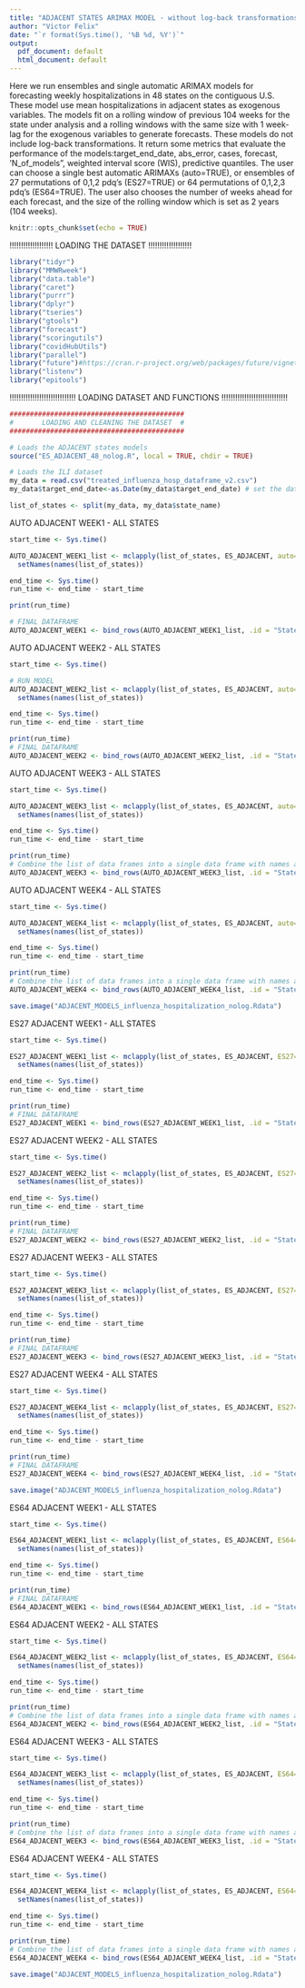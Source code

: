 ```yaml
---
title: "ADJACENT STATES ARIMAX MODEL - without log-back transformations"
author: "Victor Felix"
date: "`r format(Sys.time(), '%B %d, %Y')`"
output:
  pdf_document: default
  html_document: default
---
```


Here we run ensembles and single automatic ARIMAX models for forecasting weekly hospitalizations in 48 states on the contiguous U.S. These model use mean hospitalizations in adjacent states as exogenous variables. The models fit on a rolling window of previous 104 weeks for the state under analysis and a rolling windows with the same size with 1 week-lag for the exogenous variables to generate forecasts. These models do not include log-back transformations. It return some metrics that evaluate the performance of the models:target_end_date, abs_error, cases, forecast, 'N_of_models", weighted interval score (WIS), predictive quantiles. The user can choose a  single best automatic ARIMAXs (auto=TRUE), or ensembles of 27 permutations of 0,1,2 pdq's (ES27=TRUE) or 64 permutations of 0,1,2,3 pdq's (ES64=TRUE). The user also chooses the number of weeks ahead for each forecast, and the size of the rolling window which is set as 2 years (104 weeks).

```r
knitr::opts_chunk$set(echo = TRUE)
```
!!!!!!!!!!!!!!!!!!!
LOADING THE DATASET
!!!!!!!!!!!!!!!!!!!
```r
library("tidyr")
library("MMWRweek")
library("data.table")
library("caret")
library("purrr")
library("dplyr")
library("tseries")
library("gtools")
library("forecast")
library("scoringutils")
library("covidHubUtils")
library("parallel")
library("future")#https://cran.r-project.org/web/packages/future/vignettes/future-4-issues.html
library("listenv")
library("epitools")
```
!!!!!!!!!!!!!!!!!!!!!!!!!!!!!
LOADING DATASET AND FUNCTIONS 
!!!!!!!!!!!!!!!!!!!!!!!!!!!!!

```r
###########################################
#       LOADING AND CLEANING THE DATASET  #        
###########################################

# Loads the ADJACENT states models
source("ES_ADJACENT_48_nolog.R", local = TRUE, chdir = TRUE)

# Loads the ILI dataset
my_data = read.csv("treated_influenza_hosp_dataframe_v2.csv")
my_data$target_end_date<-as.Date(my_data$target_end_date) # set the dates as dates

list_of_states <- split(my_data, my_data$state_name)
```

AUTO ADJACENT WEEK1 - ALL STATES

```r

start_time <- Sys.time()

AUTO_ADJACENT_WEEK1_list <- mclapply(list_of_states, ES_ADJACENT, auto=TRUE, n_weeks_ahead=1,list_of_states=list_of_states,week_lag=1, mc.cores=2)%>%
  setNames(names(list_of_states))

end_time <- Sys.time()
run_time <- end_time - start_time

print(run_time)

# FINAL DATAFRAME
AUTO_ADJACENT_WEEK1 <- bind_rows(AUTO_ADJACENT_WEEK1_list, .id = "State")

```

AUTO ADJACENT WEEK2 - ALL STATES

```r
start_time <- Sys.time()

# RUN MODEL 
AUTO_ADJACENT_WEEK2_list <- mclapply(list_of_states, ES_ADJACENT, auto=TRUE, n_weeks_ahead=2,list_of_states=list_of_states,week_lag=1, mc.cores=2)%>%
  setNames(names(list_of_states))

end_time <- Sys.time()
run_time <- end_time - start_time

print(run_time)
# FINAL DATAFRAME
AUTO_ADJACENT_WEEK2 <- bind_rows(AUTO_ADJACENT_WEEK2_list, .id = "State")
```

AUTO ADJACENT WEEK3 - ALL STATES

```r
start_time <- Sys.time()

AUTO_ADJACENT_WEEK3_list <- mclapply(list_of_states, ES_ADJACENT, auto=TRUE, n_weeks_ahead=3,list_of_states=list_of_states,week_lag=1, mc.cores=2)%>%
  setNames(names(list_of_states))

end_time <- Sys.time()
run_time <- end_time - start_time

print(run_time)
# Combine the list of data frames into a single data frame with names as a column
AUTO_ADJACENT_WEEK3 <- bind_rows(AUTO_ADJACENT_WEEK3_list, .id = "State")
```

AUTO ADJACENT WEEK4 - ALL STATES

```r
start_time <- Sys.time()

AUTO_ADJACENT_WEEK4_list <- mclapply(list_of_states, ES_ADJACENT, auto=TRUE, n_weeks_ahead=4,list_of_states=list_of_states,week_lag=1, mc.cores=2)%>%
  setNames(names(list_of_states))

end_time <- Sys.time()
run_time <- end_time - start_time

print(run_time)
# Combine the list of data frames into a single data frame with names as a column
AUTO_ADJACENT_WEEK4 <- bind_rows(AUTO_ADJACENT_WEEK4_list, .id = "State")
```

```r
save.image("ADJACENT_MODELS_influenza_hospitalization_nolog.Rdata")
```

ES27 ADJACENT WEEK1 - ALL STATES

```r
start_time <- Sys.time()

ES27_ADJACENT_WEEK1_list <- mclapply(list_of_states, ES_ADJACENT, ES27=TRUE, n_weeks_ahead=1,list_of_states=list_of_states,week_lag=1, mc.cores=2)%>%
  setNames(names(list_of_states))

end_time <- Sys.time()
run_time <- end_time - start_time

print(run_time)
# FINAL DATAFRAME
ES27_ADJACENT_WEEK1 <- bind_rows(ES27_ADJACENT_WEEK1_list, .id = "State")
```

ES27 ADJACENT WEEK2 - ALL STATES

```r
start_time <- Sys.time()

ES27_ADJACENT_WEEK2_list <- mclapply(list_of_states, ES_ADJACENT, ES27=TRUE, n_weeks_ahead=2,list_of_states=list_of_states,week_lag=1, mc.cores=2)%>%
  setNames(names(list_of_states))

end_time <- Sys.time()
run_time <- end_time - start_time

print(run_time)
# FINAL DATAFRAME
ES27_ADJACENT_WEEK2 <- bind_rows(ES27_ADJACENT_WEEK2_list, .id = "State")
```

ES27 ADJACENT WEEK3 - ALL STATES

```r
start_time <- Sys.time()

ES27_ADJACENT_WEEK3_list <- mclapply(list_of_states, ES_ADJACENT, ES27=TRUE, n_weeks_ahead=3,list_of_states=list_of_states,week_lag=1, mc.cores=2)%>%
  setNames(names(list_of_states))

end_time <- Sys.time()
run_time <- end_time - start_time

print(run_time)
# FINAL DATAFRAME
ES27_ADJACENT_WEEK3 <- bind_rows(ES27_ADJACENT_WEEK3_list, .id = "State")
```

ES27 ADJACENT WEEK4 - ALL STATES

```r
start_time <- Sys.time()

ES27_ADJACENT_WEEK4_list <- mclapply(list_of_states, ES_ADJACENT, ES27=TRUE, n_weeks_ahead=4,list_of_states=list_of_states,week_lag=1, mc.cores=2)%>%
  setNames(names(list_of_states))

end_time <- Sys.time()
run_time <- end_time - start_time

print(run_time)
# FINAL DATAFRAME
ES27_ADJACENT_WEEK4 <- bind_rows(ES27_ADJACENT_WEEK4_list, .id = "State")
```

```r
save.image("ADJACENT_MODELS_influenza_hospitalization_nolog.Rdata")
```

ES64 ADJACENT WEEK1 - ALL STATES

```r
start_time <- Sys.time()

ES64_ADJACENT_WEEK1_list <- mclapply(list_of_states, ES_ADJACENT, ES64=TRUE, n_weeks_ahead=1,list_of_states=list_of_states, mc.cores=2,week_lag=1)%>%
  setNames(names(list_of_states))

end_time <- Sys.time()
run_time <- end_time - start_time

print(run_time)
# FINAL DATAFRAME
ES64_ADJACENT_WEEK1 <- bind_rows(ES64_ADJACENT_WEEK1_list, .id = "State")
```

ES64 ADJACENT WEEK2 - ALL STATES

```r
start_time <- Sys.time()

ES64_ADJACENT_WEEK2_list <- mclapply(list_of_states, ES_ADJACENT, ES64=TRUE, n_weeks_ahead=2,list_of_states=list_of_states, mc.cores=2,week_lag=1)%>%
  setNames(names(list_of_states))

end_time <- Sys.time()
run_time <- end_time - start_time

print(run_time)
# Combine the list of data frames into a single data frame with names as a column
ES64_ADJACENT_WEEK2 <- bind_rows(ES64_ADJACENT_WEEK2_list, .id = "State")

```

ES64 ADJACENT WEEK3 - ALL STATES

```r
start_time <- Sys.time()

ES64_ADJACENT_WEEK3_list <- mclapply(list_of_states, ES_ADJACENT, ES64=TRUE, n_weeks_ahead=3,list_of_states=list_of_states, mc.cores=2,week_lag=1)%>%
  setNames(names(list_of_states))

end_time <- Sys.time()
run_time <- end_time - start_time

print(run_time)
# Combine the list of data frames into a single data frame with names as a column
ES64_ADJACENT_WEEK3 <- bind_rows(ES64_ADJACENT_WEEK3_list, .id = "State")

```

ES64 ADJACENT WEEK4 - ALL STATES

```r
start_time <- Sys.time()

ES64_ADJACENT_WEEK4_list <- mclapply(list_of_states, ES_ADJACENT, ES64=TRUE, n_weeks_ahead=4,list_of_states=list_of_states, mc.cores=2,week_lag=1)%>%
  setNames(names(list_of_states))

end_time <- Sys.time()
run_time <- end_time - start_time

print(run_time)
# Combine the list of data frames into a single data frame with names as a column
ES64_ADJACENT_WEEK4 <- bind_rows(ES64_ADJACENT_WEEK4_list, .id = "State")

```

```r
save.image("ADJACENT_MODELS_influenza_hospitalization_nolog.Rdata")
```
